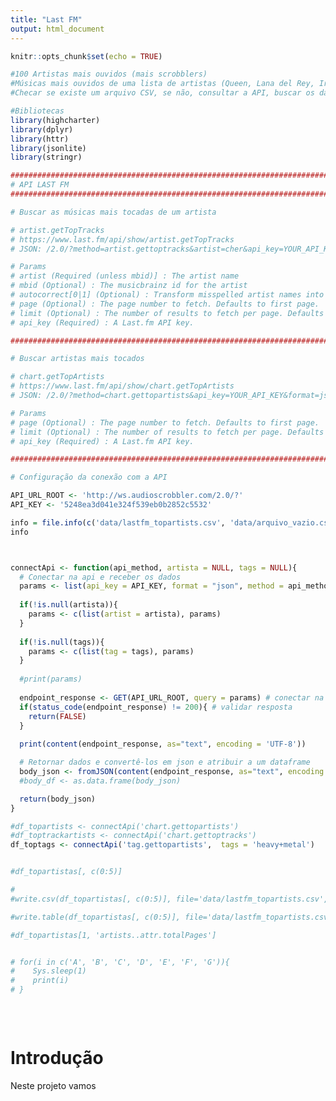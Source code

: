 ```yaml
---
title: "Last FM"
output: html_document
---
```


```r
knitr::opts_chunk$set(echo = TRUE)
```

```r

#100 Artistas mais ouvidos (mais scrobblers)
#Músicas mais ouvidos de uma lista de artistas (Queen, Lana del Rey, Iron Maiden, Lady Gaga, Caetano Veloso)
#Checar se existe um arquivo CSV, se não, consultar a API, buscar os dados e preencher o dataframe o/

#Bibliotecas
library(highcharter)
library(dplyr)
library(httr)
library(jsonlite)
library(stringr)

```

```r

#################################################################################################
# API LAST FM
#################################################################################################

# Buscar as músicas mais tocadas de um artista

# artist.getTopTracks
# https://www.last.fm/api/show/artist.getTopTracks
# JSON: /2.0/?method=artist.gettoptracks&artist=cher&api_key=YOUR_API_KEY&format=json

# Params
# artist (Required (unless mbid)] : The artist name
# mbid (Optional) : The musicbrainz id for the artist
# autocorrect[0|1] (Optional) : Transform misspelled artist names into correct artist names, returning the correct version instead. The corrected artist name will be returned in the response.
# page (Optional) : The page number to fetch. Defaults to first page.
# limit (Optional) : The number of results to fetch per page. Defaults to 50.
# api_key (Required) : A Last.fm API key.

#################################################################################################

# Buscar artistas mais tocados

# chart.getTopArtists
# https://www.last.fm/api/show/chart.getTopArtists
# JSON: /2.0/?method=chart.gettopartists&api_key=YOUR_API_KEY&format=json

# Params
# page (Optional) : The page number to fetch. Defaults to first page.
# limit (Optional) : The number of results to fetch per page. Defaults to 50.
# api_key (Required) : A Last.fm API key.

#################################################################################################

# Configuração da conexão com a API

API_URL_ROOT <- 'http://ws.audioscrobbler.com/2.0/?'
API_KEY <- '5248ea3d041e324f539eb0b2852c5532'

```




```r

info = file.info(c('data/lastfm_topartists.csv', 'data/arquivo_vazio.csv', 'data/arquivo.csv'))
info



connectApi <- function(api_method, artista = NULL, tags = NULL){
  # Conectar na api e receber os dados
  params <- list(api_key = API_KEY, format = "json", method = api_method, limit='100')
  
  if(!is.null(artista)){
    params <- c(list(artist = artista), params)
  }
  
  if(!is.null(tags)){
    params <- c(list(tag = tags), params)
  }
    
  #print(params)
  
  endpoint_response <- GET(API_URL_ROOT, query = params) # conectar na API
  if(status_code(endpoint_response) != 200){ # validar resposta
    return(FALSE)
  }
  
  print(content(endpoint_response, as="text", encoding = 'UTF-8'))

  # Retornar dados e convertê-los em json e atribuir a um dataframe
  body_json <- fromJSON(content(endpoint_response, as="text", encoding = 'UTF-8'), flatten = TRUE)
  #body_df <- as.data.frame(body_json)

  return(body_json)
}


```

```r

#df_topartists <- connectApi('chart.gettopartists')
#df_toptrackartists <- connectApi('chart.gettoptracks')
df_toptags <- connectApi('tag.gettopartists',  tags = 'heavy+metal')


#df_topartistas[, c(0:5)]

# 
#write.csv(df_topartistas[, c(0:5)], file='data/lastfm_topartists.csv',  fileEncoding = 'UTF-8')

#write.table(df_topartistas[, c(0:5)], file='data/lastfm_topartists.csv', sep = ",", col.names = !file.exists("data/lastfm_topartists.csv"), append = T, fileEncoding = 'UTF-8')

```

```r

#df_topartistas[1, 'artists..attr.totalPages']


# for(i in c('A', 'B', 'C', 'D', 'E', 'F', 'G')){
#    Sys.sleep(1)
#    print(i)
# }



```



<br />

# Introdução

Neste projeto vamos 





